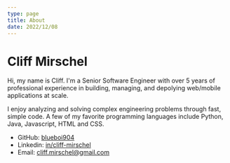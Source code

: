 ```yaml
---
type: page
title: About
date: 2022/12/08
---
```


# Cliff Mirschel

Hi, my name is Cliff. I'm a Senior Software Engineer with over 5 years of professional experience in building, managing, and depolying web/mobile applications at scale.

I enjoy analyzing and solving complex engineering problems through fast, simple code.
A few of my favorite programming languages include Python, Java, Javascript, HTML and CSS.

- GitHub: [blueboi904](https://github.com/blueboi904)
- Linkedin: [in/cliff-mirschel](https://www.linkedin.com/in/cliff-mirschel/)
- Email: cliff.mirschel@gmail.com
